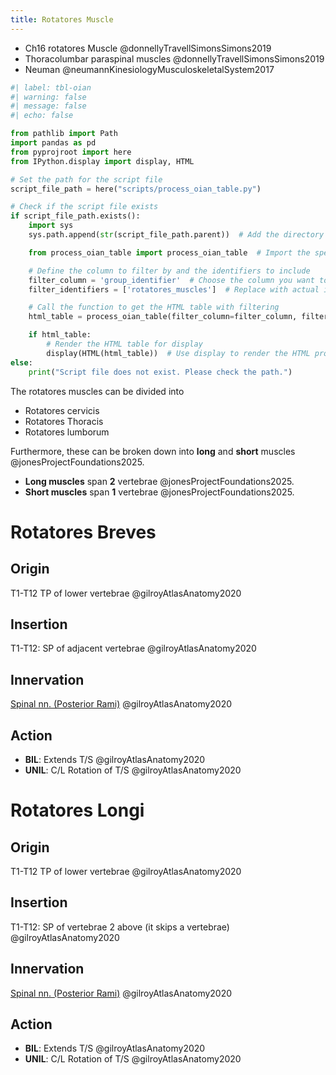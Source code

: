 ```yaml
---
title: Rotatores Muscle
---
```



::: {.callout title="Reading list"}

- Ch16 rotatores Muscle @donnellyTravellSimonsSimons2019
- Thoracolumbar paraspinal muscles @donnellyTravellSimonsSimons2019
- Neuman @neumannKinesiologyMusculoskeletalSystem2017

:::


```python
#| label: tbl-oian
#| warning: false
#| message: false
#| echo: false

from pathlib import Path
import pandas as pd
from pyprojroot import here
from IPython.display import display, HTML

# Set the path for the script file
script_file_path = here("scripts/process_oian_table.py")

# Check if the script file exists
if script_file_path.exists():
    import sys
    sys.path.append(str(script_file_path.parent))  # Add the directory of the script to the system path

    from process_oian_table import process_oian_table  # Import the specific function

    # Define the column to filter by and the identifiers to include
    filter_column = 'group_identifier'  # Choose the column you want to filter by
    filter_identifiers = ['rotatores_muscles']  # Replace with actual identifiers you want to include

    # Call the function to get the HTML table with filtering
    html_table = process_oian_table(filter_column=filter_column, filter_identifiers=filter_identifiers)

    if html_table:
        # Render the HTML table for display
        display(HTML(html_table))  # Use display to render the HTML properly
else:
    print("Script file does not exist. Please check the path.")

```

The rotatores muscles can be divided into 

- Rotatores cervicis
- Rotatores Thoracis
- Rotatores lumborum

Furthermore, these can be broken down into **long** and **short** muscles @jonesProjectFoundations2025.

- **Long muscles** span **2** vertebrae @jonesProjectFoundations2025.
- **Short muscles** span **1** vertebrae @jonesProjectFoundations2025.



# Rotatores Breves
## Origin {#origin}
T1-T12 TP of lower vertebrae @gilroyAtlasAnatomy2020

## Insertion {#insertion} 
T1-T12: SP of adjacent vertebrae @gilroyAtlasAnatomy2020

## Innervation {#innervation}
[Spinal nn. (Posterior Rami)]({{< var ref-spinal-nerves.path >}}) @gilroyAtlasAnatomy2020

## Action {#action}

- **BIL**: Extends T/S @gilroyAtlasAnatomy2020
- **UNIL**: C/L Rotation of T/S @gilroyAtlasAnatomy2020


# Rotatores Longi
## Origin {#origin}
T1-T12 TP of lower vertebrae @gilroyAtlasAnatomy2020

## Insertion {#insertion} 
T1-T12: SP of vertebrae 2 above (it skips a vertebrae) @gilroyAtlasAnatomy2020

## Innervation {#innervation}
[Spinal nn. (Posterior Rami)]({{< var ref-spinal-nerves.path >}}) @gilroyAtlasAnatomy2020

## Action {#action}

- **BIL**: Extends T/S @gilroyAtlasAnatomy2020
- **UNIL**: C/L Rotation of T/S @gilroyAtlasAnatomy2020